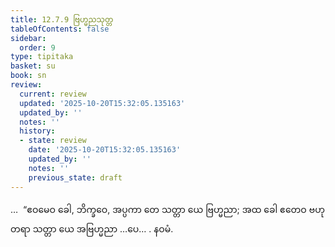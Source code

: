```yaml
---
title: 12.7.9 ဗြဟ္မညသုတ္တ
tableOfContents: false
sidebar:
  order: 9
type: tipitaka
basket: su
book: sn
review:
  current: review
  updated: '2025-10-20T15:32:05.135163'
  updated_by: ''
  notes: ''
  history:
  - state: review
    date: '2025-10-20T15:32:05.135163'
    updated_by: ''
    notes: ''
    previous_state: draft
---
```



<DynamicBreadcrumb />


<ReviewStatus review={frontmatter.review} showDetails={true} />

<HypothesisAnnotation frontmatter={frontmatter} />

<Division number="1139" book="sn" e="ch" v="18" p="450">

<Paragraph number="2452" book="sn">
…  “ဧဝမေဝ ခေါ, ဘိက္ခဝေ, အပ္ပကာ တေ သတ္တာ ယေ ဗြဟ္မညာ; အထ ခေါ ဧတေဝ ဗဟုတရာ သတ္တာ ယေ အဗြဟ္မညာ …ပေ… .

</Paragraph>
</Division>

<Paragraph number="2453" type="center" book="sn">
နဝမံ.
</Paragraph>